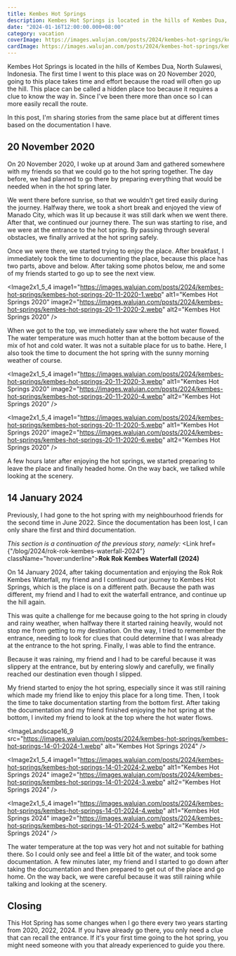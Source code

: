```yaml
---
title: Kembes Hot Springs
description: Kembes Hot Springs is located in the hills of Kembes Dua, North Sulawesi, Indonesia.
date: "2024-01-16T12:00:00.000+08:00"
category: vacation
coverImage: https://images.walujan.com/posts/2024/kembes-hot-springs/kembes-hot-springs-14-01-2024-cover.webp
cardImage: https://images.walujan.com/posts/2024/kembes-hot-springs/kembes-hot-springs-14-01-2024-card-cover.webp
---
```


Kembes Hot Springs is located in the hills of Kembes Dua, North Sulawesi, Indonesia. The first time I went to this place was on 20 November 2020, going to this place takes time and effort because the road will often go up the hill. This place can be called a hidden place too because it requires a clue to know the way in. Since I've been there more than once so I can more easily recall the route.

In this post, I'm sharing stories from the same place but at different times based on the documentation I have.

## 20 November 2020

On 20 November 2020, I woke up at around 3am and gathered somewhere with my friends so that we could go to the hot spring together. The day before, we had planned to go there by preparing everything that would be needed when in the hot spring later.

We went there before sunrise, so that we wouldn't get tired easily during the journey. Halfway there, we took a short break and enjoyed the view of Manado City, which was lit up because it was still dark when we went there. After that, we continued our journey there. The sun was starting to rise, and we were at the entrance to the hot spring. By passing through several obstacles, we finally arrived at the hot spring safely.

Once we were there, we started trying to enjoy the place. After breakfast, I immediately took the time to documenting the place, because this place has two parts, above and below. After taking some photos below, me and some of my friends started to go up to see the next view.

<Image2x1_5_4
image1="https://images.walujan.com/posts/2024/kembes-hot-springs/kembes-hot-springs-20-11-2020-1.webp"
alt1="Kembes Hot Springs 2020"
image2="https://images.walujan.com/posts/2024/kembes-hot-springs/kembes-hot-springs-20-11-2020-2.webp"
alt2="Kembes Hot Springs 2020"
/>

When we got to the top, we immediately saw where the hot water flowed. The water temperature was much hotter than at the bottom because of the mix of hot and cold water. It was not a suitable place for us to bathe. Here, I also took the time to document the hot spring with the sunny morning weather of course.

<Image2x1_5_4
image1="https://images.walujan.com/posts/2024/kembes-hot-springs/kembes-hot-springs-20-11-2020-3.webp"
alt1="Kembes Hot Springs 2020"
image2="https://images.walujan.com/posts/2024/kembes-hot-springs/kembes-hot-springs-20-11-2020-4.webp"
alt2="Kembes Hot Springs 2020"
/>

<Image2x1_5_4
image1="https://images.walujan.com/posts/2024/kembes-hot-springs/kembes-hot-springs-20-11-2020-5.webp"
alt1="Kembes Hot Springs 2020"
image2="https://images.walujan.com/posts/2024/kembes-hot-springs/kembes-hot-springs-20-11-2020-6.webp"
alt2="Kembes Hot Springs 2020"
/>

A few hours later after enjoying the hot springs, we started preparing to leave the place and finally headed home. On the way back, we talked while looking at the scenery.

## 14 January 2024

Previously, I had gone to the hot spring with my neighbourhood friends for the second time in June 2022. Since the documentation has been lost, I can only share the first and third documentation.

_This section is a continuation of the previous story, namely:_ <Link href={"/blog/2024/rok-rok-kembes-waterfall-2024"} className="hover:underline">**Rok Rok Kembes Waterfall (2024)**</Link>

On 14 January 2024, after taking documentation and enjoying the Rok Rok Kembes Waterfall, my friend and I continued our journey to Kembes Hot Springs, which is the place is on a different path. Because the path was different, my friend and I had to exit the waterfall entrance, and continue up the hill again.

This was quite a challenge for me because going to the hot spring in cloudy and rainy weather, when halfway there it started raining heavily, would not stop me from getting to my destination. On the way, I tried to remember the entrance, needing to look for clues that could determine that I was already at the entrance to the hot spring. Finally, I was able to find the entrance.

Because it was raining, my friend and I had to be careful because it was slippery at the entrance, but by entering slowly and carefully, we finally reached our destination even though I slipped.

My friend started to enjoy the hot spring, especially since it was still raining which made my friend like to enjoy this place for a long time. Then, I took the time to take documentation starting from the bottom first. After taking the documentation and my friend finished enjoying the hot spring at the bottom, I invited my friend to look at the top where the hot water flows.

<ImageLandscape16_9
src="https://images.walujan.com/posts/2024/kembes-hot-springs/kembes-hot-springs-14-01-2024-1.webp"
alt="Kembes Hot Springs 2024"
/>

<Image2x1_5_4
image1="https://images.walujan.com/posts/2024/kembes-hot-springs/kembes-hot-springs-14-01-2024-2.webp"
alt1="Kembes Hot Springs 2024"
image2="https://images.walujan.com/posts/2024/kembes-hot-springs/kembes-hot-springs-14-01-2024-3.webp"
alt2="Kembes Hot Springs 2024"
/>

<Image2x1_5_4
image1="https://images.walujan.com/posts/2024/kembes-hot-springs/kembes-hot-springs-14-01-2024-4.webp"
alt1="Kembes Hot Springs 2024"
image2="https://images.walujan.com/posts/2024/kembes-hot-springs/kembes-hot-springs-14-01-2024-5.webp"
alt2="Kembes Hot Springs 2024"
/>

The water temperature at the top was very hot and not suitable for bathing there. So I could only see and feel a little bit of the water, and took some documentation. A few minutes later, my friend and I started to go down after taking the documentation and then prepared to get out of the place and go home. On the way back, we were careful because it was still raining while talking and looking at the scenery.

## Closing

This Hot Spring has some changes when I go there every two years starting from 2020, 2022, 2024. If you have already go there, you only need a clue that can recall the entrance. If it's your first time going to the hot spring, you might need someone with you that already experienced to guide you there.
